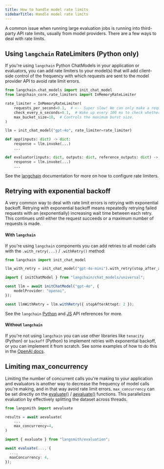 ```yaml
---
title: How to handle model rate limits
sidebarTitle: Handle model rate limits
---
```


A common issue when running large evaluation jobs is running into third-party API rate limits, usually from model providers. There are a few ways to deal with rate limits.

## Using `langchain` RateLimiters (Python only)

If you're using `langchain` Python ChatModels in your application or evaluators, you can add rate limiters to your model(s) that will add client-side control of the frequency with which requests are sent to the model provider API to avoid rate limit errors.

```python
from langchain.chat_models import init_chat_model
from langchain_core.rate_limiters import InMemoryRateLimiter

rate_limiter = InMemoryRateLimiter(
    requests_per_second=0.1,  # <-- Super slow! We can only make a request once every 10 seconds!!
    check_every_n_seconds=0.1,  # Wake up every 100 ms to check whether allowed to make a request,
    max_bucket_size=10,  # Controls the maximum burst size.
)

llm = init_chat_model("gpt-4o", rate_limiter=rate_limiter)

def app(inputs: dict) -> dict:
    response = llm.invoke(...)
    ...

def evaluator(inputs: dict, outputs: dict, reference_outputs: dict) -> dict:
    response = llm.invoke(...)
    ...
```

See the [langchain](https://python.langchain.com/docs/how_to/chat_model_rate_limiting/) documentation for more on how to configure rate limiters.

## Retrying with exponential backoff

A very common way to deal with rate limit errors is retrying with exponential backoff. Retrying with exponential backoff means repeatedly retrying failed requests with an (exponentially) increasing wait time between each retry. This continues until either the request succeeds or a maximum number of requests is made.

#### With `langchain`

If you're using `langchain` components you can add retries to all model calls with the `.with_retry(...)` / `.withRetry()` method:

<Tabs>
  <Tab title="Python">

```python
from langchain import init_chat_model

llm_with_retry = init_chat_model("gpt-4o-mini").with_retry(stop_after_attempt=6)
```

  </Tab>
  <Tab title="TypeScript">

```typescript
import { initChatModel } from "langchain/chat_models/universal";

const llm = await initChatModel("gpt-4o", {
    modelProvider: "openai",
});

const llmWithRetry = llm.withRetry({ stopAfterAttept: 2 });
```

  </Tab>
</Tabs>

See the `langchain` [Python](https://python.langchain.com/api_reference/core/language_models/langchain_core.language_models.chat_models.BaseChatModel.html#langchain_core.language_models.chat_models.BaseChatModel.with_retry) and [JS](https://v03.api.js.langchain.com/classes/_langchain_core.language_models_chat_models.BaseChatModel.html#withRetry) API references for more.

#### Without `langchain`

If you're not using `langchain` you can use other libraries like `tenacity` (Python) or `backoff` (Python) to implement retries with exponential backoff, or you can implement it from scratch. See some examples of how to do this in the [OpenAI docs](https://platform.openai.com/docs/guides/rate-limits#retrying-with-exponential-backoff).

## Limiting max_concurrency

Limiting the number of concurrent calls you're making to your application and evaluators is another way to decrease the frequency of model calls you're making, and in that way avoid rate limit errors. `max_concurrency` can be set directly on the [evaluate()](https://docs.smith.langchain.com/reference/python/evaluation/langsmith.evaluation._runner.evaluate) / [aevaluate()](https://docs.smith.langchain.com/reference/python/evaluation/langsmith.evaluation._arunner.aevaluate) functions. This parallelizes evaluation by effectively splitting the dataset across threads.

<Tabs>
  <Tab title="Python">

```python
from langsmith import aevaluate

results = await aevaluate(
    ...
    max_concurrency=4,
)
```

  </Tab>
  <Tab title="TypeScript">

```typescript
import { evaluate } from "langsmith/evaluation";

await evaluate(..., {
  ...,
  maxConcurrency: 4,
});
```

  </Tab>
</Tabs>


